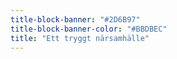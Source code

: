 ---
title-block-banner: "#2D6B97"
title-block-banner-color: "#BBDBEC"
title: "Ett tryggt närsamhälle"
---
